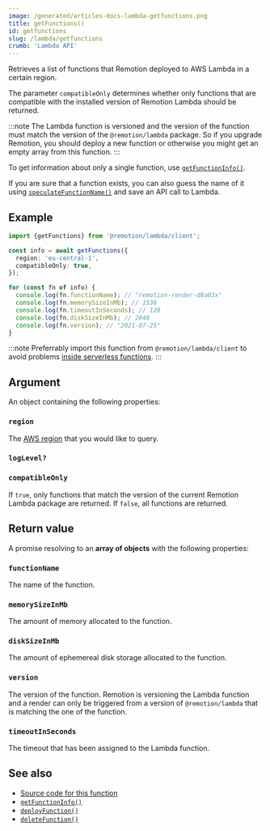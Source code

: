 ```yaml
---
image: /generated/articles-docs-lambda-getfunctions.png
title: getFunctions()
id: getfunctions
slug: /lambda/getfunctions
crumb: 'Lambda API'
---
```


Retrieves a list of functions that Remotion deployed to AWS Lambda in a certain region.

The parameter `compatibleOnly` determines whether only functions that are compatible with the installed version of Remotion Lambda should be returned.

:::note
The Lambda function is versioned and the version of the function must match the version of the `@remotion/lambda` package. So if you upgrade Remotion, you should deploy a new function or otherwise you might get an empty array from this function.
:::

To get information about only a single function, use [`getFunctionInfo()`](/docs/lambda/getfunctioninfo).

If you are sure that a function exists, you can also guess the name of it using [`speculateFunctionName()`](/docs/lambda/speculatefunctionname) and save an API call to Lambda.

## Example

```ts twoslash
import {getFunctions} from '@remotion/lambda/client';

const info = await getFunctions({
  region: 'eu-central-1',
  compatibleOnly: true,
});

for (const fn of info) {
  console.log(fn.functionName); // "remotion-render-d8a03x"
  console.log(fn.memorySizeInMb); // 1536
  console.log(fn.timeoutInSeconds); // 120
  console.log(fn.diskSizeInMb); // 2048
  console.log(fn.version); // "2021-07-25"
}
```

:::note
Preferrably import this function from `@remotion/lambda/client` to avoid problems [inside serverless functions](/docs/lambda/light-client).
:::

## Argument

An object containing the following properties:

### `region`

The [AWS region](/docs/lambda/region-selection) that you would like to query.

### `logLevel?`<AvailableFrom v="4.0.115"/>

<Options id="log" />

### `compatibleOnly`

If `true`, only functions that match the version of the current Remotion Lambda package are returned. If `false`, all functions are returned.

## Return value

A promise resolving to an **array of objects** with the following properties:

### `functionName`

The name of the function.

### `memorySizeInMb`

The amount of memory allocated to the function.

### `diskSizeInMb`

The amount of ephemereal disk storage allocated to the function.

### `version`

The version of the function. Remotion is versioning the Lambda function and a render can only be triggered from a version of `@remotion/lambda` that is matching the one of the function.

### `timeoutInSeconds`

The timeout that has been assigned to the Lambda function.

## See also

- [Source code for this function](https://github.com/remotion-dev/remotion/blob/main/packages/lambda/src/api/get-functions.ts)
- [`getFunctionInfo()`](/docs/lambda/getfunctioninfo)
- [`deployFunction()`](/docs/lambda/deployfunction)
- [`deleteFunction()`](/docs/lambda/deletefunction)
